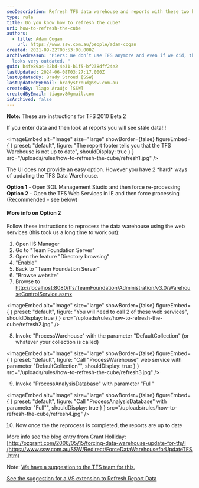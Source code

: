 ```yaml
---
seoDescription: Refresh TFS data warehouse and reports with these two hard ways to update stale data, recommended option includes web services and IIS manager.
type: rule
title: Do you know how to refresh the cube?
uri: how-to-refresh-the-cube
authors:
  - title: Adam Cogan
    url: https://www.ssw.com.au/people/adam-cogan
created: 2021-09-22T00:53:00.000Z
archivedreason: "Piers: We don’t use TFS anymore and even if we did, this rule
  looks very outdated. "
guid: b4fe89a4-32bd-4e31-b1f5-bf238dff24e2
lastUpdated: 2024-06-08T03:27:17.000Z
lastUpdatedBy: Brady Stroud [SSW]
lastUpdatedByEmail: bradystroud@ssw.com.au
createdBy: Tiago Araújo [SSW]
createdByEmail: tiagov8@gmail.com
isArchived: false
---
```


**Note:** These are instructions for TFS 2010 Beta 2

If you enter data and then look at reports you will see stale data!!!


<imageEmbed
  alt="Image"
  size="large"
  showBorder={false}
  figureEmbed={ {
    preset: "default",
    figure: "The report footer tells you that the TFS Warehouse is not up to date",
    shouldDisplay: true
  } }
  src="/uploads/rules/how-to-refresh-the-cube/refresh1.jpg"
/>

The UI does not provide an easy option. However you have 2 \*hard\* ways of updating the TFS Data Warehouse.

**Option 1** - Open SQL Management Studio and then force re-processing\
**Option 2** - Open the TFS Web Services in IE and then force processing (Recommended - see below)

#### More info on Option 2

Follow these instructions to reprocess the data warehouse using the web services (this took us a long time to work out):

1. Open IIS Manager
2. Go to "Team Foundation Server"
3. Open the feature "Directory browsing"
4. "Enable"
5. Back to "Team Foundation Server"
6. "Browse website"
7. Browse to <http://localhost:8080/tfs/TeamFoundation/Administration/v3.0/WarehouseControlService.asmx>

   
<imageEmbed
  alt="Image"
  size="large"
  showBorder={false}
  figureEmbed={ {
    preset: "default",
    figure: "You will need to call 2 of these web services",
    shouldDisplay: true
  } }
  src="/uploads/rules/how-to-refresh-the-cube/refresh2.jpg"
/>

8. Invoke "ProcessWarehouse" with the parameter "DefaultCollection" (or whatever your collection is called)

   
<imageEmbed
  alt="Image"
  size="large"
  showBorder={false}
  figureEmbed={ {
    preset: "default",
    figure: "Call \"ProcessWarehouse\" web service with parameter \"DefaultCollection\"",
    shouldDisplay: true
  } }
  src="/uploads/rules/how-to-refresh-the-cube/refresh3.jpg"
/>

9. Invoke "ProcessAnalysisDatabase" with parameter "Full"

   
<imageEmbed
  alt="Image"
  size="large"
  showBorder={false}
  figureEmbed={ {
    preset: "default",
    figure: "Call \"ProcessAnalysisDatabase\" with parameter \"Full\"",
    shouldDisplay: true
  } }
  src="/uploads/rules/how-to-refresh-the-cube/refresh4.jpg"
/>

10. Now once the the reprocess is completed, the reports are up to date

More info see the blog entry from Grant Holliday:[http://ozgrant.com/2006/05/15/forcing-data-warehouse-update-for-tfs/](https://www.ssw.com.au/SSW/Redirect/ForceDataWarehouseforUpdateTFS.htm)

Note: [We have a suggestion to the TFS team for this.](https://www.ssw.com.au/ssw/Standards/BetterSoftwareSuggestions/TeamFoundationServer.aspx%22%20%5Cl%20%22RefreshTFSCube)

[See the suggestion for a VS extension to Refresh Report Data](https://www.ssw.com.au/ssw/Standards/BetterSoftwareSuggestions/TeamFoundationServer.aspx%22%20%5Cl%20%22RefreshData)
